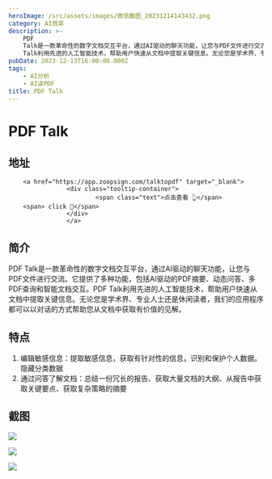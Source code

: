 ```yaml
---
heroImage: /src/assets/images/微信截图_20231214143432.png
category: AI效率
description: >-
    PDF
    Talk是一款革命性的数字文档交互平台，通过AI驱动的聊天功能，让您与PDF文件进行交流。它提供了多种功能，包括AI驱动的PDF摘要、动态问答、多PDF查询和智能文档交互。PDF
    Talk利用先进的人工智能技术，帮助用户快速从文档中提取关键信息。无论您是学术界、专业人士还是休闲读者，我们的应用程序都可以以对话的方式帮助您从文档中获取有价值的见解。
pubDate: 2023-12-13T16:00:00.000Z
tags:
    - AI分析
    - AI读PDF
title: PDF Talk
---
```


# PDF Talk

## 地址

        <a href="https://app.zoopsign.com/talktopdf" target="_blank">
                    <div class="tooltip-container">
                            <span class="text">点击查看 👆</span>
        <span> click 👋</span>
                    </div>
                    </a>
## 简介

PDF Talk是一款革命性的数字文档交互平台，通过AI驱动的聊天功能，让您与PDF文件进行交流。它提供了多种功能，包括AI驱动的PDF摘要、动态问答、多PDF查询和智能文档交互。PDF Talk利用先进的人工智能技术，帮助用户快速从文档中提取关键信息。无论您是学术界、专业人士还是休闲读者，我们的应用程序都可以以对话的方式帮助您从文档中获取有价值的见解。

## 特点

1. 编辑敏感信息：提取敏感信息，获取有针对性的信息，识别和保护个人数据。隐藏分类数据
2. 通过问答了解文档：总结一份冗长的报告、获取大量文档的大纲、从报告中获取关键要点、获取复杂策略的摘要

## 截图

![](/src/assets/images/微信截图_20231214143439.png)

![](/src/assets/images/微信截图_20231214143432.png)

![](/src/assets/images/微信截图_20231214143511.png)
